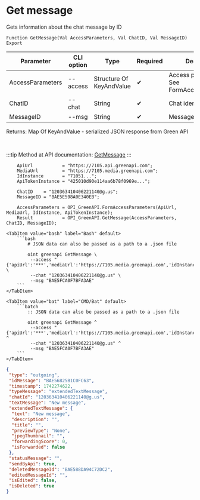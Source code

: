 ﻿---
sidebar_position: 2
description:  Gets information about the chat message by IDСтраницы
keywords: [1C, 1С, 1С:Enterprise, 1С:Enterprise 8.3, API, Integration, Services, Exchange, OneScript, CLI, Green API]
---


# Get message
 Gets information about the chat message by ID



`Function GetMessage(Val AccessParameters, Val ChatID, Val MessageID) Export`

  | Parameter | CLI option | Type | Required | Description |
  |-|-|-|-|-|
  | AccessParameters | --access | Structure Of KeyAndValue | &#x2714; | Access parameters. See FormAccessParameters |
  | ChatID | --chat | String | &#x2714; | Chat identifier |
  | MessageID | --msg | String | &#x2714; | Message identifier |

  
  Returns:  Map Of KeyAndValue - serialized JSON response from Green API

<br/>

:::tip
Method at API documentation: [GetMessage](https://green-api.com/docs/api/journals/GetMessage/)
:::
<br/>



```bsl title="1C:Enterprise/OneScript code example"
    ApiUrl           = "https://7105.api.greenapi.com";
    MediaUrl         = "https://7105.media.greenapi.com";
    IdInstance       = "71051...";
    ApiTokenInstance = "425010d90e114aa6b78f0969e...";

    ChatID    = "120363410406221140@g.us";
    MessageID = "BAE5E598A0E340EB";

    AccessParameters = OPI_GreenAPI.FormAccessParameters(ApiUrl, MediaUrl, IdInstance, ApiTokenInstance);
    Result           = OPI_GreenAPI.GetMessage(AccessParameters, ChatID, MessageID);
```
 

 <Tabs>
  
    <TabItem value="bash" label="Bash" default>
        ```bash
            # JSON data can also be passed as a path to a .json file
            
            oint greenapi GetMessage \
             --access "{'apiUrl':'***','mediaUrl':'https://7105.media.greenapi.com','idInstance':'7105187566','apiTokenInstance':'***'}" \
             --chat "120363410406221140@g.us" \
             --msg "BAE5FCA0F7BFA3AE"
        ```
    </TabItem>
  
    <TabItem value="bat" label="CMD/Bat" default>
        ```batch
            :: JSON data can also be passed as a path to a .json file
            
            oint greenapi GetMessage ^
             --access "{'apiUrl':'***','mediaUrl':'https://7105.media.greenapi.com','idInstance':'7105187566','apiTokenInstance':'***'}" ^
             --chat "120363410406221140@g.us" ^
             --msg "BAE5FCA0F7BFA3AE"
        ```
    </TabItem>
</Tabs>


```json title="Result"
{
 "type": "outgoing",
 "idMessage": "BAE56825B1C0FC63",
 "timestamp": 1742274622,
 "typeMessage": "extendedTextMessage",
 "chatId": "120363410406221140@g.us",
 "textMessage": "New message",
 "extendedTextMessage": {
  "text": "New message",
  "description": "",
  "title": "",
  "previewType": "None",
  "jpegThumbnail": "",
  "forwardingScore": 0,
  "isForwarded": false
 },
 "statusMessage": "",
 "sendByApi": true,
 "deletedMessageId": "BAE588DA94C72DC2",
 "editedMessageId": "",
 "isEdited": false,
 "isDeleted": true
}
```
